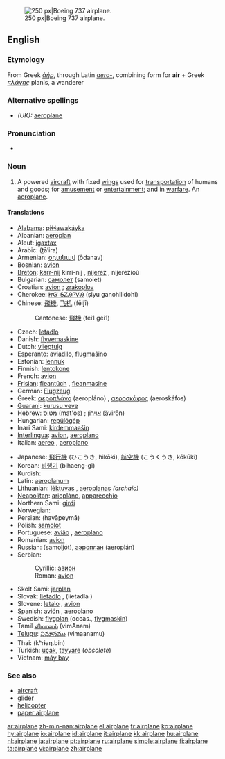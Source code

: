 [[Image:Ryanair.arp.750pix.jpg|thumb|right|250 px|Boeing 737 airplane.]]
==English==

===Etymology===
From Greek ''[[ἀήρ]]'', through Latin ''[[aero-]]'', combining form for '''air''' + Greek ''[[πλάνης]]'' planis, a wanderer

===Alternative spellings===
*''(UK):'' [[aeroplane]]

===Pronunciation===
*{{audio|en-us-airplane.ogg|Audio (US)}}

===Noun===
{{en-noun}}

# {{US}} A powered [[aircraft]] with fixed [[wing]]s used for [[transportation]] of humans and goods; for [[amusement]] or [[entertainment]]; and in [[warfare]].  An [[aeroplane]].

====Translations====
{{trans-top|powered aircraft}}
*[[Alabama]]: [[piɬɬawakáyka]]
*Albanian: [[aeroplan]]
*Aleut: [[igaxtax]]
*Arabic: {{ARchar|[[طائرة]]}} (ṭā’ira) {{f}}
*Armenian: [[օդանավ]] (ōdanav)
*Bosnian: [[avion]] {{m}}
*[[Breton]]: [[karr-nij]] {{m}} kirri-nij {{p}}, [[nijerez]] {{f}}, nijerezioù {{p}}
*Bulgarian: [[самолет]] (samolet) {{m}}
*Croatian: [[avion]] {{m}}; [[zrakoplov]] {{m}}
*Cherokee: [[ᏥᏳ ᎦᏃᎯᎵᏙᎯ]] (ṣiyu ganohilidohi)
*Chinese: [[飛機]], [[飞机]] (fēijī)
*:Cantonese: [[飛機]] (fei1 gei1)
*Czech: [[letadlo]] {{n}}
*Danish: [[flyvemaskine]]
*Dutch: [[vliegtuig]] {{n}}
*Esperanto: [[aviadilo]], [[flugmaŝino]]
*Estonian: [[lennuk]]
*Finnish: [[lentokone]]
*French: [[avion]] {{m}}
*[[Frisian]]: [[fleantúch]] {{n}}, [[fleanmasine]]
*German: [[Flugzeug]] {{n}}
*Greek: [[αεροπλάνο]] (aeropláno) {{n}}, [[αεροσκάφος]] (aeroskáfos) {{n}}
*[[Guarani]]: [[kurusu veve]]
*Hebrew: [[מטוס|מָטוֹס]] (mat'os) {{m}}; [[אוירון|אֲוִירוֹן]] (ăvirōn) {{m}}
*Hungarian: [[repülőgép]]
*Inari Sami: [[kirdemmaašin]]
*[[Interlingua]]: [[avion]], [[aeroplano]]
*Italian: [[aereo]] {{m}}, [[aeroplano]] {{m}}
{{trans-mid}}
*Japanese: [[飛行機]] (ひこうき, hikōki), [[航空機]] (こうくうき, kōkūki)
*Korean: [[비행기]] (bihaeng-gi)
*Kurdish: {{KUchar|[[فڕۆکه‌]]}}
*Latin: [[aeroplanum]]
*Lithuanian: [[lėktuvas]] {{m}}, [[aeroplanas]] {{m}} ''(archaic)''
*[[Neapolitan]]: [[arioplàno]], [[apparècchio]]
*Northern Sami: [[girdi]]
*Norwegian: {{t+|no|fly|n}}
*Persian: {{FAchar|[[هواپيما|هَواپَيما]]}} (havāpeymā)
*Polish: [[samolot]] {{m}}
*Portuguese: [[avião]] {{m}}, [[aeroplano]] {{m}}
*Romanian: [[avion#Romanian|avion]] {{n}}
*Russian: {{t+|ru|самолёт|m}} (samoljót), [[аэроплан]] (aeroplán) {{m}}
*Serbian:
*:Cyrillic: [[авион]] {{m}}
*:Roman: [[avion]] {{m}}
*Skolt Sami: [[jarplan]]
*Slovak: [[lietadlo]] {{n}}, (lietadlá {{p}})
*Slovene: [[letalo]] {{n}}, [[avion]] {{m}}
*Spanish: [[avión]] {{m}}, [[aeroplano]] {{m}}
*Swedish: [[flygplan]] (occas., [[flygmaskin]])
*Tamil [[விமானம்]] (vimAnam)
*[[Telugu]]: [[విమానము]] (vimaanamu)
*Thai: {{THchar|[[เครื่องบิน]]}} (kʰrɨaŋ.bin)
*Turkish: [[uçak]], [[tayyare]] (''obsolete'')
*Vietnam: [[máy bay]]
{{trans-bottom}}

===See also===
*[[aircraft]]
*[[glider]]
*[[helicopter]]
*[[paper airplane]]

[[ar:airplane]]
[[zh-min-nan:airplane]]
[[el:airplane]]
[[fr:airplane]]
[[ko:airplane]]
[[hy:airplane]]
[[io:airplane]]
[[id:airplane]]
[[it:airplane]]
[[kk:airplane]]
[[hu:airplane]]
[[nl:airplane]]
[[ja:airplane]]
[[pt:airplane]]
[[ru:airplane]]
[[simple:airplane]]
[[fi:airplane]]
[[ta:airplane]]
[[vi:airplane]]
[[zh:airplane]]